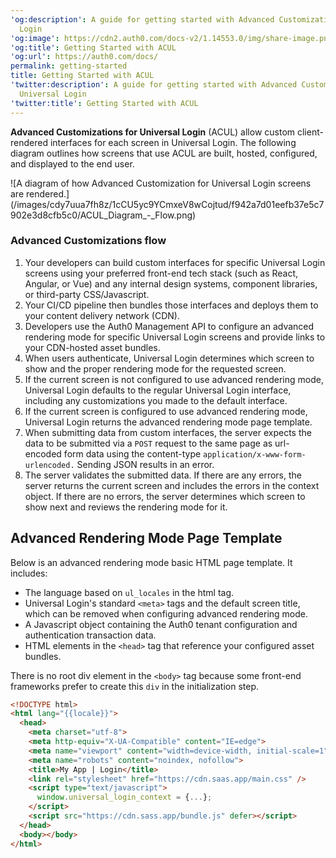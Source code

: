 ---
'og:description': A guide for getting started with Advanced Customization for Universal
  Login
'og:image': https://cdn2.auth0.com/docs-v2/1.14553.0/img/share-image.png
'og:title': Getting Started with ACUL
'og:url': https://auth0.com/docs/
permalink: getting-started
title: Getting Started with ACUL
'twitter:description': A guide for getting started with Advanced Customization for
  Universal Login
'twitter:title': Getting Started with ACUL
---
**Advanced Customizations for <Tooltip tip="Universal Login: Your application redirects to Universal Login, hosted on Auth0's Authorization Server, to verify a user's identity." cta="View Glossary" href="/docs/glossary?term=Universal+Login">Universal Login</Tooltip>** (ACUL) allow custom client-rendered interfaces for each screen in Universal Login. The following diagram outlines how screens that use ACUL are built, hosted, configured, and displayed to the end user.

<Frame>![A diagram of how Advanced Customization for Universal Login screens are rendered.](/images/cdy7uua7fh8z/1cCU5yc9YCmxeV8wCojtud/f942a7d01eefb37e5c7902e3d8cfb5c0/ACUL_Diagram_-_Flow.png)</Frame>

### Advanced Customizations flow

1. Your developers can build custom interfaces for specific Universal Login screens using your preferred front-end tech stack (such as React, Angular, or Vue) and any internal design systems, component libraries, or third-party CSS/Javascript.
2. Your CI/CD pipeline then bundles those interfaces and deploys them to your content delivery network (CDN).
3. Developers use the Auth0 Management API to configure an advanced rendering mode for specific Universal Login screens and provide links to your CDN-hosted asset bundles.
4. When users authenticate, Universal Login determines which screen to show and the proper rendering mode for the requested screen.
5. If the current screen is not configured to use advanced rendering mode, Universal Login defaults to the regular Universal Login interface, including any customizations you made to the default interface.
6. If the current screen is configured to use advanced rendering mode, Universal Login returns the advanced rendering mode page template.
7. When submitting data from custom interfaces, the server expects the data to be submitted via a `POST` request to the same page as url-encoded form data using the content-type `application/x-www-form-urlencoded.` Sending JSON results in an error.
8. The server validates the submitted data. If there are any errors, the server returns the current screen and includes the errors in the context object. If there are no errors, the server determines which screen to show next and reviews the rendering mode for it.

## Advanced Rendering Mode Page Template

Below is an advanced rendering mode basic HTML page template. It includes:

* The language based on `ul_locales` in the html tag.
* Universal Login's standard `<meta>` tags and the default screen title, which can be removed when configuring advanced rendering mode.
* A Javascript object containing the Auth0 tenant configuration and authentication transaction data.
* HTML elements in the `<head>` tag that reference your configured asset bundles.

<Callout icon="file-lines" color="#0EA5E9" iconType="regular">

There is no root div element in the `<body>` tag because some front-end frameworks prefer to create this `div` in the initialization step.

</Callout>

```html lines
<!DOCTYPE html>
<html lang="{{locale}}">
  <head>
    <meta charset="utf-8">
    <meta http-equiv="X-UA-Compatible" content="IE=edge">
    <meta name="viewport" content="width=device-width, initial-scale=1">
    <meta name="robots" content="noindex, nofollow">
    <title>My App | Login</title>
    <link rel="stylesheet" href="https://cdn.saas.app/main.css" />
    <script type="text/javascript">
      window.universal_login_context = {...};
    </script>
    <script src="https://cdn.sass.app/bundle.js" defer></script>
  </head>
  <body></body>
</html>
```



